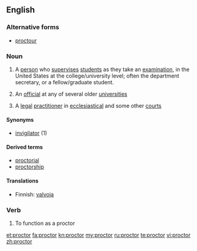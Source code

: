 {{also|Proctor}}
==English==

{{wikipedia}}

===Alternative forms===
* [[proctour]] {{qualifier|obsolete}}

===Noun===
{{en-noun}}

# {{US}} A [[person]] who [[supervise]]s [[student]]s as they take an [[examination]], in the United States at the college/university level; often the department secretary, or a fellow/graduate student.
# {{UK}} An [[official]] at any of several older [[university|universities]]
# {{British|legal}} A [[legal]] [[practitioner]] in [[ecclesiastical]] and some other [[court]]s

====Synonyms====
* [[invigilator]] (1)

====Derived terms====
*[[proctorial]]
*[[proctorship]]

====Translations====
{{checktrans-top|}}
* Finnish: [[valvoja]]
{{trans-mid}}
{{trans-bottom}}

===Verb===
{{en-verb}}

# {{US}} To function as a proctor

[[et:proctor]]
[[fa:proctor]]
[[kn:proctor]]
[[my:proctor]]
[[ru:proctor]]
[[te:proctor]]
[[vi:proctor]]
[[zh:proctor]]